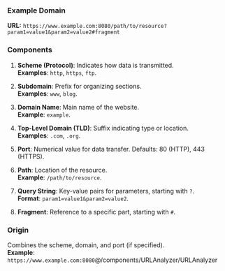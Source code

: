 
<Head>
  <title>URL Analyzer Demo</title>
  <meta
    name="description"
    content="A demo tool to analyze URLs, providing insights into structure, parameters, and components."
  />
</Head>
<div className="my-5">
  <URLAnalyzer />
</div>

### Example Domain

**URL:** `https://www.example.com:8080/path/to/resource?param1=value1&param2=value2#fragment`

### Components

1. **Scheme (Protocol)**: Indicates how data is transmitted.  
   **Examples**: `http`, `https`, `ftp`.

2. **Subdomain**: Prefix for organizing sections.  
   **Examples**: `www`, `blog`.

3. **Domain Name**: Main name of the website.  
   **Example**: `example`.

4. **Top-Level Domain (TLD)**: Suffix indicating type or location.  
   **Examples**: `.com`, `.org`.

5. **Port**: Numerical value for data transfer. Defaults: 80 (HTTP), 443 (HTTPS).

6. **Path**: Location of the resource.  
   **Example**: `/path/to/resource`.

7. **Query String**: Key-value pairs for parameters, starting with `?`.  
   **Format**: `param1=value1&param2=value2`.

8. **Fragment**: Reference to a specific part, starting with `#`.

### Origin

Combines the scheme, domain, and port (if specified).  
**Example**: `https://www.example.com:8080`@/components/URLAnalyzer/URLAnalyzer
